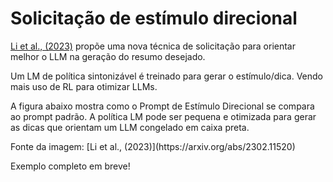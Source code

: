 # Solicitação de estímulo direcional


[Li et al., (2023)](https://arxiv.org/abs/2302.11520) propõe uma nova técnica de solicitação para orientar melhor o LLM na geração do resumo desejado.

Um LM de política sintonizável é treinado para gerar o estímulo/dica. Vendo mais uso de RL para otimizar LLMs.

A figura abaixo mostra como o Prompt de Estímulo Direcional se compara ao prompt padrão. A política LM pode ser pequena e otimizada para gerar as dicas que orientam um LLM congelado em caixa preta.

<Screenshot src={DSP} alt="DSP" />
Fonte da imagem: [Li et al., (2023)](https://arxiv.org/abs/2302.11520)

Exemplo completo em breve!